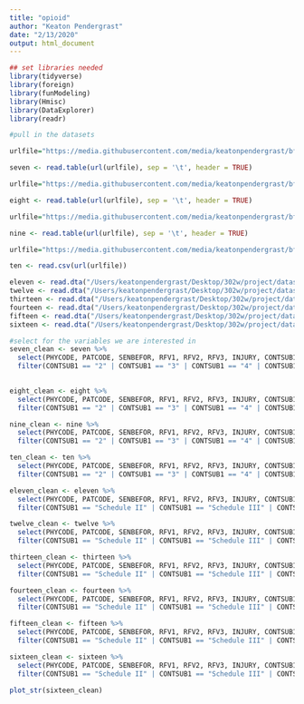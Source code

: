 ```yaml
---
title: "opioid"
author: "Keaton Pendergrast"
date: "2/13/2020"
output: html_document
---
```


```r
## set libraries needed
library(tidyverse)
library(foreign)
library(funModeling)
library(Hmisc)
library(DataExplorer)
library(readr)
```

```r
#pull in the datasets

urlfile="https://media.githubusercontent.com/media/keatonpendergrast/bfb/master/2007.tsv"

seven <- read.table(url(urlfile), sep = '\t', header = TRUE)

urlfile="https://media.githubusercontent.com/media/keatonpendergrast/bfb/master/2008.tsv"

eight <- read.table(url(urlfile), sep = '\t', header = TRUE)

urlfile="https://media.githubusercontent.com/media/keatonpendergrast/bfb/master/2009.tsv"

nine <- read.table(url(urlfile), sep = '\t', header = TRUE)

urlfile="https://media.githubusercontent.com/media/keatonpendergrast/bfb/master/2010.csv"

ten <- read.csv(url(urlfile))

eleven <- read.dta("/Users/keatonpendergrast/Desktop/302w/project/datasets/2011.dta")
twelve <- read.dta("/Users/keatonpendergrast/Desktop/302w/project/datasets/2012.dta")
thirteen <- read.dta("/Users/keatonpendergrast/Desktop/302w/project/datasets/2013.dta")
fourteen <- read.dta("/Users/keatonpendergrast/Desktop/302w/project/datasets/2014.dta")
fifteen <- read.dta("/Users/keatonpendergrast/Desktop/302w/project/datasets/2015.dta")
sixteen <- read.dta("/Users/keatonpendergrast/Desktop/302w/project/datasets/2016.dta")
```

```r
#select for the variables we are interested in
seven_clean <- seven %>%
  select(PHYCODE, PATCODE, SENBEFOR, RFV1, RFV2, RFV3, INJURY, CONTSUB1, CONTSUB2, CONTSUB3, CONTSUB4, CONTSUB5, CONTSUB6, CONTSUB7, CONTSUB8, MED1, MED2, MED3, MED4, MED5, MED6, MED7, MED8, NCMED1, NCMED2, NCMED3, NCMED4, NCMED5, NCMED6, NCMED7, NCMED8) %>%
  filter(CONTSUB1 == "2" | CONTSUB1 == "3" | CONTSUB1 == "4" | CONTSUB1 == "5" | CONTSUB1 == "8" | CONTSUB2 == "2" | CONTSUB2 == "3" | CONTSUB2 == "4" | CONTSUB2 == "5" | CONTSUB2 == "8" | CONTSUB3 == "2" | CONTSUB3 == "3" | CONTSUB3 == "4" | CONTSUB3 == "5" | CONTSUB3 == "8" | CONTSUB4 == "2" | CONTSUB4 == "3" | CONTSUB4 == "4" | CONTSUB4 == "5" | CONTSUB4 == "8" | CONTSUB5 == "2" | CONTSUB5 == "3" | CONTSUB5 == "4" | CONTSUB5 == "5" | CONTSUB5 == "8" | CONTSUB6 == "2" | CONTSUB6 == "3" | CONTSUB6 == "4" | CONTSUB6 == "5" | CONTSUB6 == "8" | CONTSUB7 == "2" | CONTSUB7 == "3" | CONTSUB7 == "4" | CONTSUB7 == "5" | CONTSUB7 == "8" | CONTSUB8 == "2" | CONTSUB8 == "3" | CONTSUB8 == "4" | CONTSUB8 == "5" | CONTSUB8 == "8")
  

eight_clean <- eight %>%
  select(PHYCODE, PATCODE, SENBEFOR, RFV1, RFV2, RFV3, INJURY, CONTSUB1, CONTSUB2, CONTSUB3, CONTSUB4, CONTSUB5, CONTSUB6, CONTSUB7, CONTSUB8, MED1, MED2, MED3, MED4, MED5, MED6, MED7, MED8, NCMED1, NCMED2, NCMED3, NCMED4, NCMED5, NCMED6, NCMED7, NCMED8) %>%
  filter(CONTSUB1 == "2" | CONTSUB1 == "3" | CONTSUB1 == "4" | CONTSUB1 == "5" | CONTSUB1 == "8" | CONTSUB2 == "2" | CONTSUB2 == "3" | CONTSUB2 == "4" | CONTSUB2 == "5" | CONTSUB2 == "8" | CONTSUB3 == "2" | CONTSUB3 == "3" | CONTSUB3 == "4" | CONTSUB3 == "5" | CONTSUB3 == "8" | CONTSUB4 == "2" | CONTSUB4 == "3" | CONTSUB4 == "4" | CONTSUB4 == "5" | CONTSUB4 == "8" | CONTSUB5 == "2" | CONTSUB5 == "3" | CONTSUB5 == "4" | CONTSUB5 == "5" | CONTSUB5 == "8" | CONTSUB6 == "2" | CONTSUB6 == "3" | CONTSUB6 == "4" | CONTSUB6 == "5" | CONTSUB6 == "8" | CONTSUB7 == "2" | CONTSUB7 == "3" | CONTSUB7 == "4" | CONTSUB7 == "5" | CONTSUB7 == "8" | CONTSUB8 == "2" | CONTSUB8 == "3" | CONTSUB8 == "4" | CONTSUB8 == "5" | CONTSUB8 == "8")

nine_clean <- nine %>%
  select(PHYCODE, PATCODE, SENBEFOR, RFV1, RFV2, RFV3, INJURY, CONTSUB1, CONTSUB2, CONTSUB3, CONTSUB4, CONTSUB5, CONTSUB6, CONTSUB7, CONTSUB8, MED1, MED2, MED3, MED4, MED5, MED6, MED7, MED8, NCMED1, NCMED2, NCMED3, NCMED4, NCMED5, NCMED6, NCMED7, NCMED8) %>%
  filter(CONTSUB1 == "2" | CONTSUB1 == "3" | CONTSUB1 == "4" | CONTSUB1 == "5" | CONTSUB1 == "8" | CONTSUB2 == "2" | CONTSUB2 == "3" | CONTSUB2 == "4" | CONTSUB2 == "5" | CONTSUB2 == "8" | CONTSUB3 == "2" | CONTSUB3 == "3" | CONTSUB3 == "4" | CONTSUB3 == "5" | CONTSUB3 == "8" | CONTSUB4 == "2" | CONTSUB4 == "3" | CONTSUB4 == "4" | CONTSUB4 == "5" | CONTSUB4 == "8" | CONTSUB5 == "2" | CONTSUB5 == "3" | CONTSUB5 == "4" | CONTSUB5 == "5" | CONTSUB5 == "8" | CONTSUB6 == "2" | CONTSUB6 == "3" | CONTSUB6 == "4" | CONTSUB6 == "5" | CONTSUB6 == "8" | CONTSUB7 == "2" | CONTSUB7 == "3" | CONTSUB7 == "4" | CONTSUB7 == "5" | CONTSUB7 == "8" | CONTSUB8 == "2" | CONTSUB8 == "3" | CONTSUB8 == "4" | CONTSUB8 == "5" | CONTSUB8 == "8")

ten_clean <- ten %>%
  select(PHYCODE, PATCODE, SENBEFOR, RFV1, RFV2, RFV3, INJURY, CONTSUB1, CONTSUB2, CONTSUB3, CONTSUB4, CONTSUB5, CONTSUB6, CONTSUB7, CONTSUB8, MED1, MED2, MED3, MED4, MED5, MED6, MED7, MED8, NCMED1, NCMED2, NCMED3, NCMED4, NCMED5, NCMED6, NCMED7, NCMED8) %>%
  filter(CONTSUB1 == "2" | CONTSUB1 == "3" | CONTSUB1 == "4" | CONTSUB1 == "5" | CONTSUB1 == "8" | CONTSUB2 == "2" | CONTSUB2 == "3" | CONTSUB2 == "4" | CONTSUB2 == "5" | CONTSUB2 == "8" | CONTSUB3 == "2" | CONTSUB3 == "3" | CONTSUB3 == "4" | CONTSUB3 == "5" | CONTSUB3 == "8" | CONTSUB4 == "2" | CONTSUB4 == "3" | CONTSUB4 == "4" | CONTSUB4 == "5" | CONTSUB4 == "8" | CONTSUB5 == "2" | CONTSUB5 == "3" | CONTSUB5 == "4" | CONTSUB5 == "5" | CONTSUB5 == "8" | CONTSUB6 == "2" | CONTSUB6 == "3" | CONTSUB6 == "4" | CONTSUB6 == "5" | CONTSUB6 == "8" | CONTSUB7 == "2" | CONTSUB7 == "3" | CONTSUB7 == "4" | CONTSUB7 == "5" | CONTSUB7 == "8" | CONTSUB8 == "2" | CONTSUB8 == "3" | CONTSUB8 == "4" | CONTSUB8 == "5" | CONTSUB8 == "8")

eleven_clean <- eleven %>%
  select(PHYCODE, PATCODE, SENBEFOR, RFV1, RFV2, RFV3, INJURY, CONTSUB1, CONTSUB2, CONTSUB3, CONTSUB4, CONTSUB5, CONTSUB6, CONTSUB7, CONTSUB8, MED1, MED2, MED3, MED4, MED5, MED6, MED7, MED8, NCMED1, NCMED2, NCMED3, NCMED4, NCMED5, NCMED6, NCMED7, NCMED8) %>%
  filter(CONTSUB1 == "Schedule II" | CONTSUB1 == "Schedule III" | CONTSUB1 == "Schedule IV" | CONTSUB1 == "Schedule V" | CONTSUB1 == "Multiple schedules" | CONTSUB2 == "Schedule II" | CONTSUB2 == "Schedule III" | CONTSUB2 == "Schedule IV" | CONTSUB2 == "Schedule IV" | CONTSUB2 == "Multiple schedules" | CONTSUB3 == "Schedule II" | CONTSUB3 == "Schedule III" | CONTSUB3 == "Schedule IV" | CONTSUB3 == "Schedule V" | CONTSUB3 == "Multiple schedules" | CONTSUB4 == "Schedule II" | CONTSUB4 == "Schedule III" | CONTSUB4 == "Schedule IV" | CONTSUB4 == "Schedule V" | CONTSUB4 == "Multiple schedules" | CONTSUB5 == "Schedule II" | CONTSUB5 == "Schedule III" | CONTSUB5 == "Schedule IV" | CONTSUB5 == "Schedule V" | CONTSUB5 == "Multiple schedules" | CONTSUB6 == "Schedule II" | CONTSUB6 == "Schedule II" | CONTSUB6 == "Schedule IV" | CONTSUB6 == "Schedule V" | CONTSUB6 == "Multiple schedules" | CONTSUB7 == "Schedule II" | CONTSUB7 == "Schedule III" | CONTSUB7 == "Schedule IV" | CONTSUB7 == "Schedule V" | CONTSUB7 == "Multiple schedules" | CONTSUB8 == "Schedule II" | CONTSUB8 == "Schedule III" | CONTSUB8 == "Schedule IV" | CONTSUB8 == "Schedule V" | CONTSUB8 == "Multiple schedules")

twelve_clean <- twelve %>%
  select(PHYCODE, PATCODE, SENBEFOR, RFV1, RFV2, RFV3, INJURY, CONTSUB1, CONTSUB2, CONTSUB3, CONTSUB4, CONTSUB5, CONTSUB6, CONTSUB7, CONTSUB8, MED1, MED2, MED3, MED4, MED5, MED6, MED7, MED8, NCMED1, NCMED2, NCMED3, NCMED4, NCMED5, NCMED6, NCMED7, NCMED8) %>%
  filter(CONTSUB1 == "Schedule II" | CONTSUB1 == "Schedule III" | CONTSUB1 == "Schedule IV" | CONTSUB1 == "Schedule V" | CONTSUB1 == "Multiple schedules" | CONTSUB2 == "Schedule II" | CONTSUB2 == "Schedule III" | CONTSUB2 == "Schedule IV" | CONTSUB2 == "Schedule IV" | CONTSUB2 == "Multiple schedules" | CONTSUB3 == "Schedule II" | CONTSUB3 == "Schedule III" | CONTSUB3 == "Schedule IV" | CONTSUB3 == "Schedule V" | CONTSUB3 == "Multiple schedules" | CONTSUB4 == "Schedule II" | CONTSUB4 == "Schedule III" | CONTSUB4 == "Schedule IV" | CONTSUB4 == "Schedule V" | CONTSUB4 == "Multiple schedules" | CONTSUB5 == "Schedule II" | CONTSUB5 == "Schedule III" | CONTSUB5 == "Schedule IV" | CONTSUB5 == "Schedule V" | CONTSUB5 == "Multiple schedules" | CONTSUB6 == "Schedule II" | CONTSUB6 == "Schedule II" | CONTSUB6 == "Schedule IV" | CONTSUB6 == "Schedule V" | CONTSUB6 == "Multiple schedules" | CONTSUB7 == "Schedule II" | CONTSUB7 == "Schedule III" | CONTSUB7 == "Schedule IV" | CONTSUB7 == "Schedule V" | CONTSUB7 == "Multiple schedules" | CONTSUB8 == "Schedule II" | CONTSUB8 == "Schedule III" | CONTSUB8 == "Schedule IV" | CONTSUB8 == "Schedule V" | CONTSUB8 == "Multiple schedules")

thirteen_clean <- thirteen %>%
  select(PHYCODE, PATCODE, SENBEFOR, RFV1, RFV2, RFV3, INJURY, CONTSUB1, CONTSUB2, CONTSUB3, CONTSUB4, CONTSUB5, CONTSUB6, CONTSUB7, CONTSUB8, MED1, MED2, MED3, MED4, MED5, MED6, MED7, MED8, NCMED1, NCMED2, NCMED3, NCMED4, NCMED5, NCMED6, NCMED7, NCMED8) %>%
  filter(CONTSUB1 == "Schedule II" | CONTSUB1 == "Schedule III" | CONTSUB1 == "Schedule IV" | CONTSUB1 == "Schedule V" | CONTSUB1 == "Multiple schedules" | CONTSUB2 == "Schedule II" | CONTSUB2 == "Schedule III" | CONTSUB2 == "Schedule IV" | CONTSUB2 == "Schedule IV" | CONTSUB2 == "Multiple schedules" | CONTSUB3 == "Schedule II" | CONTSUB3 == "Schedule III" | CONTSUB3 == "Schedule IV" | CONTSUB3 == "Schedule V" | CONTSUB3 == "Multiple schedules" | CONTSUB4 == "Schedule II" | CONTSUB4 == "Schedule III" | CONTSUB4 == "Schedule IV" | CONTSUB4 == "Schedule V" | CONTSUB4 == "Multiple schedules" | CONTSUB5 == "Schedule II" | CONTSUB5 == "Schedule III" | CONTSUB5 == "Schedule IV" | CONTSUB5 == "Schedule V" | CONTSUB5 == "Multiple schedules" | CONTSUB6 == "Schedule II" | CONTSUB6 == "Schedule II" | CONTSUB6 == "Schedule IV" | CONTSUB6 == "Schedule V" | CONTSUB6 == "Multiple schedules" | CONTSUB7 == "Schedule II" | CONTSUB7 == "Schedule III" | CONTSUB7 == "Schedule IV" | CONTSUB7 == "Schedule V" | CONTSUB7 == "Multiple schedules" | CONTSUB8 == "Schedule II" | CONTSUB8 == "Schedule III" | CONTSUB8 == "Schedule IV" | CONTSUB8 == "Schedule V" | CONTSUB8 == "Multiple schedules")

fourteen_clean <- fourteen %>%
  select(PHYCODE, PATCODE, SENBEFOR, RFV1, RFV2, RFV3, INJURY, CONTSUB1, CONTSUB2, CONTSUB3, CONTSUB4, CONTSUB5, CONTSUB6, CONTSUB7, CONTSUB8, MED1, MED2, MED3, MED4, MED5, MED6, MED7, MED8, NCMED1, NCMED2, NCMED3, NCMED4, NCMED5, NCMED6, NCMED7, NCMED8) %>%
  filter(CONTSUB1 == "Schedule II" | CONTSUB1 == "Schedule III" | CONTSUB1 == "Schedule IV" | CONTSUB1 == "Schedule V" | CONTSUB1 == "Multiple schedules" | CONTSUB2 == "Schedule II" | CONTSUB2 == "Schedule III" | CONTSUB2 == "Schedule IV" | CONTSUB2 == "Schedule IV" | CONTSUB2 == "Multiple schedules" | CONTSUB3 == "Schedule II" | CONTSUB3 == "Schedule III" | CONTSUB3 == "Schedule IV" | CONTSUB3 == "Schedule V" | CONTSUB3 == "Multiple schedules" | CONTSUB4 == "Schedule II" | CONTSUB4 == "Schedule III" | CONTSUB4 == "Schedule IV" | CONTSUB4 == "Schedule V" | CONTSUB4 == "Multiple schedules" | CONTSUB5 == "Schedule II" | CONTSUB5 == "Schedule III" | CONTSUB5 == "Schedule IV" | CONTSUB5 == "Schedule V" | CONTSUB5 == "Multiple schedules" | CONTSUB6 == "Schedule II" | CONTSUB6 == "Schedule II" | CONTSUB6 == "Schedule IV" | CONTSUB6 == "Schedule V" | CONTSUB6 == "Multiple schedules" | CONTSUB7 == "Schedule II" | CONTSUB7 == "Schedule III" | CONTSUB7 == "Schedule IV" | CONTSUB7 == "Schedule V" | CONTSUB7 == "Multiple schedules" | CONTSUB8 == "Schedule II" | CONTSUB8 == "Schedule III" | CONTSUB8 == "Schedule IV" | CONTSUB8 == "Schedule V" | CONTSUB8 == "Multiple schedules")

fifteen_clean <- fifteen %>%
  select(PHYCODE, PATCODE, SENBEFOR, RFV1, RFV2, RFV3, INJURY, CONTSUB1, CONTSUB2, CONTSUB3, CONTSUB4, CONTSUB5, CONTSUB6, CONTSUB7, CONTSUB8, MED1, MED2, MED3, MED4, MED5, MED6, MED7, MED8, NCMED1, NCMED2, NCMED3, NCMED4, NCMED5, NCMED6, NCMED7, NCMED8) %>%
  filter(CONTSUB1 == "Schedule II" | CONTSUB1 == "Schedule III" | CONTSUB1 == "Schedule IV" | CONTSUB1 == "Schedule V" | CONTSUB1 == "Multiple schedules" | CONTSUB2 == "Schedule II" | CONTSUB2 == "Schedule III" | CONTSUB2 == "Schedule IV" | CONTSUB2 == "Schedule IV" | CONTSUB2 == "Multiple schedules" | CONTSUB3 == "Schedule II" | CONTSUB3 == "Schedule III" | CONTSUB3 == "Schedule IV" | CONTSUB3 == "Schedule V" | CONTSUB3 == "Multiple schedules" | CONTSUB4 == "Schedule II" | CONTSUB4 == "Schedule III" | CONTSUB4 == "Schedule IV" | CONTSUB4 == "Schedule V" | CONTSUB4 == "Multiple schedules" | CONTSUB5 == "Schedule II" | CONTSUB5 == "Schedule III" | CONTSUB5 == "Schedule IV" | CONTSUB5 == "Schedule V" | CONTSUB5 == "Multiple schedules" | CONTSUB6 == "Schedule II" | CONTSUB6 == "Schedule II" | CONTSUB6 == "Schedule IV" | CONTSUB6 == "Schedule V" | CONTSUB6 == "Multiple schedules" | CONTSUB7 == "Schedule II" | CONTSUB7 == "Schedule III" | CONTSUB7 == "Schedule IV" | CONTSUB7 == "Schedule V" | CONTSUB7 == "Multiple schedules" | CONTSUB8 == "Schedule II" | CONTSUB8 == "Schedule III" | CONTSUB8 == "Schedule IV" | CONTSUB8 == "Schedule V" | CONTSUB8 == "Multiple schedules")

sixteen_clean <- sixteen %>%
  select(PHYCODE, PATCODE, SENBEFOR, RFV1, RFV2, RFV3, INJURY, CONTSUB1, CONTSUB2, CONTSUB3, CONTSUB4, CONTSUB5, CONTSUB6, CONTSUB7, CONTSUB8, MED1, MED2, MED3, MED4, MED5, MED6, MED7, MED8, NCMED1, NCMED2, NCMED3, NCMED4, NCMED5, NCMED6, NCMED7, NCMED8) %>%
  filter(CONTSUB1 == "Schedule II" | CONTSUB1 == "Schedule III" | CONTSUB1 == "Schedule IV" | CONTSUB1 == "Schedule V" | CONTSUB1 == "Multiple schedules" | CONTSUB2 == "Schedule II" | CONTSUB2 == "Schedule III" | CONTSUB2 == "Schedule IV" | CONTSUB2 == "Schedule IV" | CONTSUB2 == "Multiple schedules" | CONTSUB3 == "Schedule II" | CONTSUB3 == "Schedule III" | CONTSUB3 == "Schedule IV" | CONTSUB3 == "Schedule V" | CONTSUB3 == "Multiple schedules" | CONTSUB4 == "Schedule II" | CONTSUB4 == "Schedule III" | CONTSUB4 == "Schedule IV" | CONTSUB4 == "Schedule V" | CONTSUB4 == "Multiple schedules" | CONTSUB5 == "Schedule II" | CONTSUB5 == "Schedule III" | CONTSUB5 == "Schedule IV" | CONTSUB5 == "Schedule V" | CONTSUB5 == "Multiple schedules" | CONTSUB6 == "Schedule II" | CONTSUB6 == "Schedule II" | CONTSUB6 == "Schedule IV" | CONTSUB6 == "Schedule V" | CONTSUB6 == "Multiple schedules" | CONTSUB7 == "Schedule II" | CONTSUB7 == "Schedule III" | CONTSUB7 == "Schedule IV" | CONTSUB7 == "Schedule V" | CONTSUB7 == "Multiple schedules" | CONTSUB8 == "Schedule II" | CONTSUB8 == "Schedule III" | CONTSUB8 == "Schedule IV" | CONTSUB8 == "Schedule V" | CONTSUB8 == "Multiple schedules")
```

```r
plot_str(sixteen_clean)
```